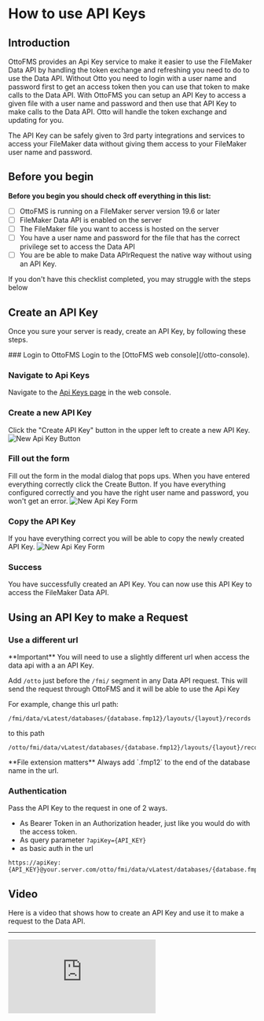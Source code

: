 
# How to use API Keys

## Introduction

OttoFMS provides an Api Key service to make it easier to use the FileMaker Data API by handling the token exchange and refreshing you need to do to use the Data API. Without Otto you need to login with a user name and password first to get an access token then you can use that token to make calls to the Data API. With OttoFMS you can setup an API Key to access a given file with a user name and password and then use that API Key to make calls to the Data API. Otto will handle the token exchange and updating for you.

The API Key can be safely given to 3rd party integrations and services to access your FileMaker data without giving them access to your FileMaker user name and password.

## Before you begin

**Before you begin you should check off everything in this list:**

- [ ] OttoFMS is running on a FileMaker server version 19.6 or later
- [ ] FileMaker Data API is enabled on the server
- [ ] The FileMaker file you want to access is hosted on the server
- [ ] You have a user name and password for the file that has the correct privilege set to access the Data API
- [ ] You are be able to make Data APIrRequest the native way without using an API Key.

If you don't have this checklist completed, you may struggle with the steps below

## Create an API Key

Once you sure your server is ready, create an API Key, by following these steps.

<Steps>
### Login to OttoFMS
Login to the [OttoFMS web console](/otto-console).

### Navigate to Api Keys

Navigate to the [Api Keys page](/otto-console/api-keys) in the web console.

### Create a new API Key

Click the "Create API Key" button in the upper left to create a new API Key.
![New Api Key Button](/img/ottofms/guides/new-api-key-button.png)

### Fill out the form

Fill out the form in the modal dialog that pops ups. When you have entered everything correctly click the Create Button. If you have everything configured correctly and you have the right user name and password, you won't get an error.
![New Api Key Form](/img/ottofms/guides/new-api-key-form.png)

### Copy the API Key

If you have everything correct you will be able to copy the newly created API Key.
![New Api Key Form](/img/ottofms/guides/copy-api-key.png)

### Success

You have successfully created an API Key. You can now use this API Key to access the FileMaker Data API.

</Steps>

## Using an API Key to make a Request

### Use a different url

<Callout type="info">
  **Important** You will need to use a slightly different url when access the
  data api with a an API Key.
</Callout>

Add `/otto` just before the `/fmi/` segment in any Data API request. This will send the request through OttoFMS and it will be able to use the Api Key

For example, change this url path:

```
/fmi/data/vLatest/databases/{database.fmp12}/layouts/{layout}/records
```

to this path

```
/otto/fmi/data/vLatest/databases/{database.fmp12}/layouts/{layout}/records
```

<Callout type="warning">
  **File extension matters** Always add `.fmp12` to the end of the database name
  in the url.
</Callout>

### Authentication

Pass the API Key to the request in one of 2 ways.

- As Bearer Token in an Authorization header, just like you would do with the access token.
- As query parameter `?apiKey={API_KEY}`
- as basic auth in the url

```
https://apiKey:{API_KEY}@your.server.com/otto/fmi/data/vLatest/databases/{database.fmp12}/layouts/{layout}/records
```

## Video

Here is a video that shows how to create an API Key and use it to make a request to the Data API.

---

<div style={{ padding: "56.25% 0 0 0", position: "relative" }}>
  <iframe
    src="https://player.vimeo.com/video/890122764?h=b8586bf005&amp;badge=0&amp;autopause=0&amp;quality_selector=1&amp;player_id=0&amp;app_id=58479"
    frameborder="0"
    allow="autoplay; fullscreen; picture-in-picture"
    title="OttoFMS"
    style={{
      position: "absolute",
      top: 0,
      left: 0,
      width: "100%",
      height: "100%",
    }}
  ></iframe>
</div>
<script src="https://player.vimeo.com/api/player.js"></script>

